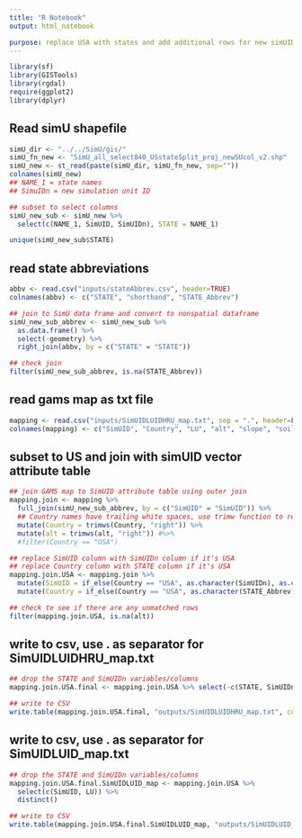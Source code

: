 ```yaml
---
title: "R Notebook"
output: html_notebook

purpose: replace USA with states and add additional rows for new simUIDs in SimUIDLUIDHRU_map in SimUIDlu_map.gms
---
```


```r
library(sf)
library(GISTools)
library(rgdal)
require(ggplot2)
library(dplyr)
```

## Read simU shapefile
```r
simU_dir <- "../../SimU/gis/"
simU_fn_new <- "SimU_all_select840_USstateSplit_proj_newSUcol_v2.shp"
simU_new <- st_read(paste(simU_dir, simU_fn_new, sep=""))
colnames(simU_new)
## NAME_1 = state names
## SimuIDn = new simulation unit ID

## subset to select columns
simU_new_sub <- simU_new %>%
  select(c(NAME_1, SimUID, SimUIDn), STATE = NAME_1)

unique(simU_new_sub$STATE)
```
## read state abbreviations
```r
abbv <- read.csv("inputs/stateAbbrev.csv", header=TRUE)
colnames(abbv) <- c("STATE", "shorthand", "STATE_Abbrev")

## join to SimU data frame and convert to nonspatial dataframe
simU_new_sub_abbrev <- simU_new_sub %>% 
  as.data.frame() %>%
  select(-geometry) %>%
  right_join(abbv, by = c("STATE" = "STATE"))

## check join
filter(simU_new_sub_abbrev, is.na(STATE_Abbrev))
```



## read gams map as txt file
```r
mapping <- read.csv("inputs/SimUIDLUIDHRU_map.txt", sep = ".", header=FALSE)
colnames(mapping) <- c("SimUID", "Country", "LU", "alt", "slope", "soil")
```

## subset to US and join with simUID vector attribute table
```r
## join GAMS map to SimUID attribute table using outer join
mapping.join <- mapping %>%
  full_join(simU_new_sub_abbrev, by = c("SimUID" = "SimUID")) %>%
  ## Country names have trailing white spaces, use trimw function to remove trailing 
  mutate(Country = trimws(Country, "right")) %>%
  mutate(alt = trimws(alt, "right")) #%>%
  #filter(Country == "USA")

## replace SimUID column with SimUIDn column if it's USA
## replace Country column with STATE column if it's USA
mapping.join.USA <- mapping.join %>%
  mutate(SimUID = if_else(Country == "USA", as.character(SimUIDn), as.character(SimUID))) %>%
  mutate(Country = if_else(Country == "USA", as.character(STATE_Abbrev), as.character(Country)))

## check to see if there are any unmatched rows 
filter(mapping.join.USA, is.na(alt))
```

## write to csv, use . as separator for SimUIDLUIDHRU_map.txt
```r
## drop the STATE and SimUIDn variables/columns
mapping.join.USA.final <- mapping.join.USA %>% select(-c(STATE, SimUIDn, shorthand, STATE_Abbrev))

## write to CSV
write.table(mapping.join.USA.final, "outputs/SimUIDLUIDHRU_map.txt", col.names = FALSE, row.names = FALSE, sep = ". \t", quote=FALSE)
```

## write to csv, use . as separator for SimUIDLUID_map.txt
```r
## drop the STATE and SimUIDn variables/columns
mapping.join.USA.final.SimUIDLUID_map <- mapping.join.USA %>% 
  select(c(SimUID, LU)) %>%
  distinct()

## write to CSV
write.table(mapping.join.USA.final.SimUIDLUID_map, "outputs/SimUIDLUID_map.txt", col.names = FALSE, row.names = FALSE, sep = ". \t", quote=FALSE)
```
